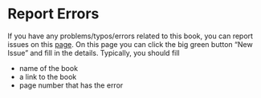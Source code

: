 # Report Errors {-}

If you have any problems/typos/errors related to this book, you can report issues on this [page](https://github.com/sriramab/gama_books/issues). 
On this page you can click the big green button "New Issue" and fill in the details. Typically, you should fill

* name of the book
* a link to the book
* page number that has the error

